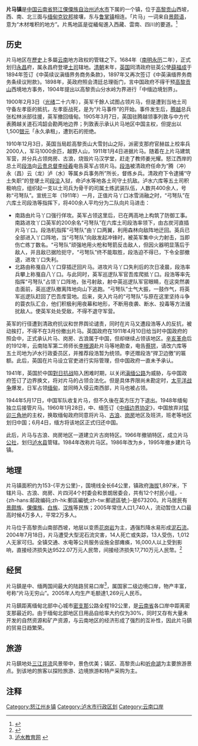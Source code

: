 {{noteTA
|1=公里
|2=zh-hans:旅游;zh-hk:旅遊;zh-tw:旅遊;
}}
'''片马镇'''是[[中華人民共和國|中国]][[云南省|云南省]][[怒江傈僳族自治州|怒江傈僳族自治州]][[泸水市|泸水市]]下属的一个镇，位于[[高黎贡山|高黎贡山]]西坡，西、南、北三面与[[缅甸|缅甸]][[克钦邦|克钦邦]]接壤，东与[[鲁掌镇|鲁掌镇]]相连。「片马」一词来自[[景颇语|景颇语]]，意为“木材堆积的地方”。片馬地區是從緬甸進入西藏、雲南、四川的要道。<ref>{{cite book|chapterurl=https://ctext.org/wiki.pl?if=gb&chapter=112048|title=《大清宣統政紀》|chapter=卷五十三|quote=片馬等處...南為土司所屬各夷寨，北為滇省與野人山交錯之處，從來籌邊者恆注重野人山地，以為川滇藏之屏蔽，其形勢誠所必爭。|access-date=2018-02-27|archive-date=2018-02-27|archive-url=https://web.archive.org/web/20180227153729/https://ctext.org/wiki.pl?if=gb&chapter=112048|dead-url=no}}</ref>

==历史==
{{POV-section}}
片马地区在[[中國歷史|歷史]]上多屬[[云南|云南]]地方政权的管辖之下。1684年（[[南明|南明]][[永曆_(南明)|永历]]二年），正式划归[[永昌|永昌]]府，属永昌府登埂[[土司|土司]]辖地。[[清朝|清朝]]末年，[[英国|英国]]同清政府驻英公使[[薛福成|薛福成]]于1894年签订《中英续议滇缅界务商务条款》，1897年又再次签订《中英滇缅界务商务条续议附款》。1898年，英政府照会清廷总理衙门，言中国政府不得干预[[高黎贡山|高黎贡山]]西境地方事务，1904年提出以高黎贡山分水岭为界进行「中缅边境划界」。

1900年2月3日（[[光绪|光绪]]二十六年），英军千餘人试图占领片马，但是遭到当地土司守备左孝臣的抵抗，左孝臣战死，是为“片马事件”的开始。事件发生后，[[腾冲|腾越]]总兵张松林派部往援，英军撤回缅甸。1905年3月7日，英国驻腾越领事列敦与中方代表腾越关道石鸿韶会勘两地边界；列敦表示承认片马地区中国主权，但提出以1,500[[银元|银元]]「永久承租」，遭到石的拒绝。

1910年12月3日，英国当局趁高黎贡山大雪封山之际，派密支那府官赫兹上校率兵2000人，军马1000余匹，越野人山，1911年1月4日进据片马。随着在上片马建筑军营，并分兵占领岗房、古浪，烧毁片马汉学堂，赶走了教师姜光耀。怒江西岸的总土司[[段浩|段浩]]向[[云贵总督|云贵总督]][[李经羲|李经羲]]电告英军占领片马。[[段浩|段浩]]被清政府任命为“腾（冲）永（昌）云（龙）泸（水）等属乡兵事务所”所长，督练乡兵。清政府下令逮捕“守土失职”的登埂土司[[段浍|段浍]]入狱，命泸水等地各土司守土抗敌。泸水六库等五土司积极响应，组织起一支以土司兵为骨干的司属土练武装队伍，人数共400余人，号称“弓弩队”。宣统三年（1911年）一月，正值片马丫口冰雪消融之时，“弓弩队”在六库土司段浩等指挥下，将400余人平均分为二队向片马进击：
*南路由片马丫口强行佯攻。英军占领这里后，已在两高地上构筑了防御工事。南路进攻丫口英军的200余名“弓弩队”在六库土司段浩率领下，由古炭河直插片马丫口。段浩机指挥“弓弩队”由丫口两翼，利用森林向敌阵地迂回。英兵已全部进入丫口阵地，当“弓弩队”向敌发起冲锋时，被英军集中火力射击，当即伤亡练丁数名。“弓弩队”顽强地用火枪和弩箭反击敌人，但因火器明显落后于敌人，并且敌已据险扼守，“弓弩队”终不能取胜，段浩迫不得已，下令全部撤退，进攻丫口失利。
*北路由称戛自八丫口穿插迂回片马。进攻片马丫口失利后的次日凌晨，段浩率兵攀上称戛自八丫口。与此同时，英军巡逻队军官吾库爬抵丫口。段浩等率先指挥“弓弩队”占领丫口阵地，张弓射敌，射中英巡逻队军官眼睛，在这突然袭击面前，英巡逻队撤离阵地向山下逃跑。“弓弩队”士气大振，一鼓作气，将英军巡逻队赶回了巴吾库营地。后来，突入片马的“弓弩队”与原在这里坚持斗争的蓑衣队汇合，他们积极利用夜幕和地形，不断用夜袭、断水、投毒等方法骚扰敌人。使英军处处受敌，不得不退守军营。
英军的行径遭到清政府抗议和世界舆论谴责，同时在片马又遭段浩等人的反抗，被动挨打，不得不在3月份撤出片马。英国政府在1911年4月10日给当时中国政府的照会中，正式承认片马、岗房、古浪属于中国，但却继续占领该地区。[[辛亥革命|辛亥革命]]后的1912年，云南陆军第二师师长[[李根源|李根源]]赴片马等地勘查，电告[[蔡锷|蔡锷]]，请改六库等五土司地为泸水行政委员区，并推荐段浩暂为统领。李还赠段浩“捍卫边徼”的匾额。此后，英国在片马设立官吏进行实际管理，但中国政府一直未予承认。

1941年，英国於中国[[抗日战争_(中国)|對日抗战]]陷入困难时期，以关闭[[滇缅公路|滇缅公路]]为威胁，与中国政府签订了边界换文，将对片马的占领合法化。但是具体界限尚未勘定时，[[太平洋战争|太平洋战争]]爆发，日军占领[[缅甸|缅甸]]，並同時入侵云南西部，片马也被占领。

1944年5月17日，中国军队收复片马，但不久後在英方压力下退出。1948年缅甸独立后接管片马。1960年1月28日，中、缅签订《[[中華人民共和國和緬甸聯邦邊界條約|中缅边界协定]]》，中国放弃对[[猛卯三角地|猛卯三角地]]的主权，换取缅甸政府同意将片马、[[古浪|古浪]]、[[岗房|岗房]]地区及班洪，班老等地区划归中国；6月4日，缅方将该地区正式归还中国。

此后，片马与古浪、岗房地区一道建立片古岗特区。1966年撤销特区，成立片马[[公社|公社]]，划归[[泸水县|泸水县]]管辖。1984年改称片马区。1986年改为乡，1995年撤乡建片马镇。

==地理==
片马镇面积约为153-{平方公里}-，国境线全长64公里，镇政府[[海拔|海拔]]1,897米，下辖片马、古浪、岗房、片四河4个村委会和景朗居委会，共有12个村民小组，-{zh-hans:邮政编码;zh-hk:郵區編號;zh-tw:郵遞區號;}-是673200。片马居民有[[景颇族|景颇族]]、[[傈僳族|傈僳族]]、[[白族|白族]]、[[汉族|汉族]]等民族；2005年常住人口1,740人，流动暂住人口最高时候4万多人，平常2万多人。

片马位于高黎贡山南部西坡，地层以变质[[花岗岩|花岗岩]]为主，遇强烈降水易形成[[泥石流|泥石流]]。2004年7月18日，片马遭受大型泥石流灾害，14人死亡或失踪，13人受伤，1,012人无家可归。全镇交通、水电等公共服务设施全部瘫痪，16,000人以上受到影响，直接经济损失达9522.07万元人民幣，间接经济损失17,710万元人民幣。<ref>{{cite web |url=http://www.ynls.gov.cn/ynls/2004824100714.htm |title=存档副本 |accessdate=2007-06-04 |deadurl=yes |archiveurl=https://web.archive.org/web/20070927190609/http://www.ynls.gov.cn/ynls/2004824100714.htm |archivedate=2007-09-27 }}</ref>

==经贸==
片马鎮是中、缅两国间最大的陆路贸易口岸<ref>[http://www.lsedu.gov.cn/ 泸水教育网] {{webarchive|url=https://web.archive.org/web/20070929191827/http://www.lsedu.gov.cn/ |date=2007-09-29 }}</ref>，属国家二级边境口岸，物产丰富，号称“片马无穷山”。2005年人均生产毛额達1,269元人民币。

片马鎮距离缅甸北部中心城市[[密支那|密支那]]公路全程192公里，是[[云南省|云南省]]各口岸中距离密支那最近的。由于缅甸北部地区日用品自给率大约仅为30%，同时又存有大量未开发的自然资源和矿产资源，与云南地区的经济形成了强烈的互补性，因此片马鎮的贸易日趋繁荣。

==旅游==
片马鎮地处[[三江并流|三江并流]]风景带中，景色优美；镇区、高黎贡山和[[听命湖|听命湖]]为主要旅游景点。到该地的旅客以探险旅游、边境旅游和特产采购为主。

==注释==
{{reflist}}


{{coord|26|10|N|98|38|E|display=title}}

{{泸水县行政区划}}
[[Category:怒江州乡镇|Category:怒江州乡镇]]
[[Category:泸水市行政区划|Category:泸水市行政区划]]
[[Category:云南口岸|Category:云南口岸]]